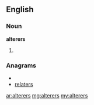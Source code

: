 ==English==

===Noun===
'''alterers'''

# {{plural of|[[alterer]]}}

===Anagrams===
* {{alphagram|aeelrrst}}
* [[relaters#English|relaters]]

[[ar:alterers]]
[[mg:alterers]]
[[my:alterers]]